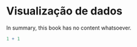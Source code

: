 # Visualização de dados {#ch-dataviz}

In summary, this book has no content whatsoever.

```r
1 + 1
```
